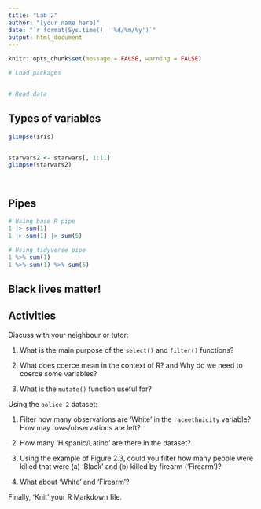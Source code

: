 ```yaml
---
title: "Lab 2"
author: "[your name here]"
date: "`r format(Sys.time(), '%d/%m/%y')`"
output: html_document
---
```


```r
knitr::opts_chunk$set(message = FALSE, warning = FALSE)
```

```r
# Load packages


# Read data
```

## Types of variables

```r
glimpse(iris)
```

```r

```

```r
starwars2 <- starwars[, 1:11]
glimpse(starwars2)
```


```r

```

```r

```

## Pipes

```r
# Using base R pipe
1 |> sum(1)
1 |> sum(1) |> sum(5)
```

```r
# Using tidyverse pipe
1 %>% sum(1)
1 %>% sum(1) %>% sum(5)
```

## Black lives matter!



## Activities

Discuss with your neighbour or tutor:

1. What is the main purpose of the `select()` and `filter()` functions?

2. What does coerce mean in the context of R? and Why do we need to coerce some variables?

3. What is the `mutate()` function useful for?

Using the `police_2` dataset:

1. Filter how many observations are ‘White’ in the `raceethnicity` variable? How may rows/observations are left?

2. How many ‘Hispanic/Latino’ are there in the dataset?

3. Using the example of Figure 2.3, could you filter how many people were killed that were (a) ‘Black’ and (b) killed by firearm (‘Firearm’)?

4. What about ‘White’ and ‘Firearm’?

Finally, 'Knit' your R Markdown file.
